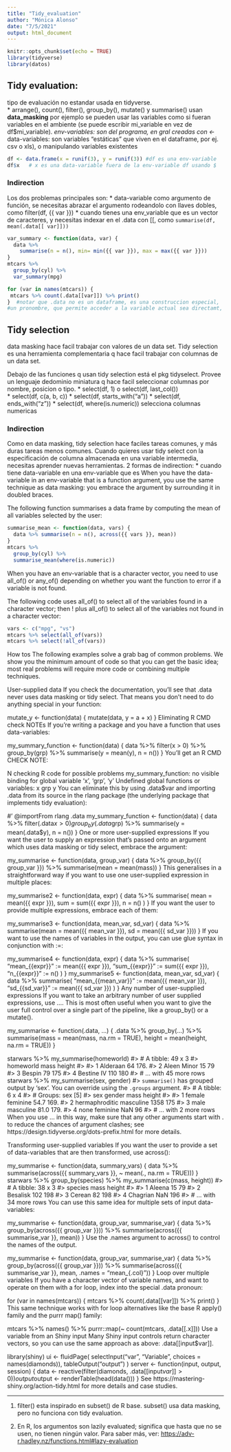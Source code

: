 ```yaml
---
title: "Tidy_evaluation"
author: "Mónica Alonso"
date: "7/5/2021"
output: html_document
---
```


```r
knitr::opts_chunk$set(echo = TRUE)
library(tidyverse)
library(datos)
```

## Tidy evaluation: 
tipo de evaluación no estandar usada en tidyverse.  
* arrange(), count(), filter(), group_by(), mutate() y summarise() usan **data_masking** por ejemplo se pueden usar las variables como si fueran variables en el ambiente (se puede escribir mi_variable en vez de df$mi_variable).
    *env-variables: son del programa, en gral creadas con <-
    *data-variables: son variables "estáticas" que viven en el            dataframe, por ej. csv o xls), o manipulando variables existentes
    
```r
df <- data.frame(x = runif(3), y = runif(3)) #df es una env-variable
df$x   # x es una data-variable fuera de la env-variable df usando $

```
### Indirection  
Los dos problemas principales son:
 * data-variable como argumento de función, se necesitas abrazar el argumento rodeandolo con llaves dobles, como filter(df, {{ var }})
 * cuando tienes una env_variable que es un vector de caracteres, y necesitas indexar en el .data con [[,
 como ```summarise(df, mean(.data[[ var]]))```
 
```r
var_summary <- function(data, var) {
  data %>% 
    summarise(n = n(), min= min({{ var }}), max = max({{ var }}))
}
mtcars %>% 
  group_by(cyl) %>% 
  var_summary(mpg)
```

```r
for (var in names(mtcars)) {
 mtcars %>% count(.data[[var]]) %>% print() 
}  #notar que .data no es un dataframe, es una construccion especial, 
#un pronombre, que permite acceder a la variable actual sea directamt, con .data$x indirectamente con .data[[ var ]]. No esperar otras funciones que trabajen con esto.
```
## Tidy selection  
data masking hace facil trabajar con valores de un data set. Tidy selection es una herramienta complementaria q hace facil trabajar con columnas de un data set.

Debajo de las funciones q usan tidy selection está el pkg tidyselect.
Provee un lenguaje dedominio miniatura q hace facil seleccionar columnas por nombre, posicion o tipo.
* select(df, 1) o select(df, last_col())  
* select(df, c(a, b, c)) 
* select(df, starts_with("a"))
* select(df, ends_with("z")) 
* select(df, where(is.numeric))  selecciona columnas numericas  

### Indirection    
Como en data masking, tidy selection hace faciles tareas comunes, y más duras tareas menos comunes.  Cuando quieres usar tidy select con la especificación de columna almacenada en una variable intermedia, necesitas aprender nuevas herramientas. 2 formas de indirection:
* cuando tiene data-variable en una env-variable que es 
When you have the data-variable in an env-variable that is a function argument, you use the same technique as data masking: you embrace the argument by surrounding it in doubled braces.

The following function summarises a data frame by computing the mean of all variables selected by the user:
```r
summarise_mean <- function(data, vars) {
  data %>% summarise(n = n(), across({{ vars }}, mean))
}
mtcars %>% 
  group_by(cyl) %>% 
  summarise_mean(where(is.numeric))
```

When you have an env-variable that is a character vector, you need to use all_of() or any_of() depending on whether you want the function to error if a variable is not found.

The following code uses all_of() to select all of the variables found in a character vector; then ! plus all_of() to select all of the variables not found in a character vector:
```r
vars <- c("mpg", "vs")
mtcars %>% select(all_of(vars))
mtcars %>% select(!all_of(vars))
```

How tos
The following examples solve a grab bag of common problems. We show you the minimum amount of code so that you can get the basic idea; most real problems will require more code or combining multiple techniques.

User-supplied data
If you check the documentation, you’ll see that .data never uses data masking or tidy select. That means you don’t need to do anything special in your function:

mutate_y <- function(data) {
  mutate(data, y = a + x)
}
Eliminating R CMD check NOTEs
If you’re writing a package and you have a function that uses data-variables:

my_summary_function <- function(data) {
  data %>% 
    filter(x > 0) %>% 
    group_by(grp) %>% 
    summarise(y = mean(y), n = n())
}
You’ll get an R CMD CHECK NOTE:

N  checking R code for possible problems
   my_summary_function: no visible binding for global variable ‘x’, ‘grp’, ‘y’
   Undefined global functions or variables:
     x grp y
You can eliminate this by using .data$var and importing .data from its source in the rlang package (the underlying package that implements tidy evaluation):

#' @importFrom rlang .data
my_summary_function <- function(data) {
  data %>% 
    filter(.data$x > 0) %>% 
    group_by(.data$grp) %>% 
    summarise(y = mean(.data$y), n = n())
}
One or more user-supplied expressions
If you want the user to supply an expression that’s passed onto an argument which uses data masking or tidy select, embrace the argument:

my_summarise <- function(data, group_var) {
  data %>%
    group_by({{ group_var }}) %>%
    summarise(mean = mean(mass))
}
This generalises in a straightforward way if you want to use one user-supplied expression in multiple places:

my_summarise2 <- function(data, expr) {
  data %>% summarise(
    mean = mean({{ expr }}),
    sum = sum({{ expr }}),
    n = n()
  )
}
If you want the user to provide multiple expressions, embrace each of them:

my_summarise3 <- function(data, mean_var, sd_var) {
  data %>% 
    summarise(mean = mean({{ mean_var }}), sd = mean({{ sd_var }}))
}
If you want to use the names of variables in the output, you can use glue syntax in conjunction with :=:

my_summarise4 <- function(data, expr) {
  data %>% summarise(
    "mean_{{expr}}" := mean({{ expr }}),
    "sum_{{expr}}" := sum({{ expr }}),
    "n_{{expr}}" := n()
  )
}
my_summarise5 <- function(data, mean_var, sd_var) {
  data %>% 
    summarise(
      "mean_{{mean_var}}" := mean({{ mean_var }}), 
      "sd_{{sd_var}}" := mean({{ sd_var }})
    )
}
Any number of user-supplied expressions
If you want to take an arbitrary number of user supplied expressions, use .... This is most often useful when you want to give the user full control over a single part of the pipeline, like a group_by() or a mutate().

my_summarise <- function(.data, ...) {
  .data %>%
    group_by(...) %>%
    summarise(mass = mean(mass, na.rm = TRUE), height = mean(height, na.rm = TRUE))
}

starwars %>% my_summarise(homeworld)
#> # A tibble: 49 x 3
#>   homeworld    mass height
#>   <chr>       <dbl>  <dbl>
#> 1 Alderaan       64   176.
#> 2 Aleen Minor    15    79 
#> 3 Bespin         79   175 
#> 4 Bestine IV    110   180 
#> # … with 45 more rows
starwars %>% my_summarise(sex, gender)
#> `summarise()` has grouped output by 'sex'. You can override using the `.groups` argument.
#> # A tibble: 6 x 4
#> # Groups:   sex [5]
#>   sex            gender      mass height
#>   <chr>          <chr>      <dbl>  <dbl>
#> 1 female         feminine    54.7   169.
#> 2 hermaphroditic masculine 1358     175 
#> 3 male           masculine   81.0   179.
#> 4 none           feminine   NaN      96 
#> # … with 2 more rows
When you use ... in this way, make sure that any other arguments start with . to reduce the chances of argument clashes; see https://design.tidyverse.org/dots-prefix.html for more details.

Transforming user-supplied variables
If you want the user to provide a set of data-variables that are then transformed, use across():

my_summarise <- function(data, summary_vars) {
  data %>%
    summarise(across({{ summary_vars }}, ~ mean(., na.rm = TRUE)))
}
starwars %>% 
  group_by(species) %>% 
  my_summarise(c(mass, height))
#> # A tibble: 38 x 3
#>   species   mass height
#>   <chr>    <dbl>  <dbl>
#> 1 Aleena      15     79
#> 2 Besalisk   102    198
#> 3 Cerean      82    198
#> 4 Chagrian   NaN    196
#> # … with 34 more rows
You can use this same idea for multiple sets of input data-variables:

my_summarise <- function(data, group_var, summarise_var) {
  data %>%
    group_by(across({{ group_var }})) %>% 
    summarise(across({{ summarise_var }}, mean))
}
Use the .names argument to across() to control the names of the output.

my_summarise <- function(data, group_var, summarise_var) {
  data %>%
    group_by(across({{ group_var }})) %>% 
    summarise(across({{ summarise_var }}, mean, .names = "mean_{.col}"))
}
Loop over multiple variables
If you have a character vector of variable names, and want to operate on them with a for loop, index into the special .data pronoun:

for (var in names(mtcars)) {
  mtcars %>% count(.data[[var]]) %>% print()
}
This same technique works with for loop alternatives like the base R apply() family and the purrr map() family:

mtcars %>% 
  names() %>% 
  purrr::map(~ count(mtcars, .data[[.x]]))
Use a variable from an Shiny input
Many Shiny input controls return character vectors, so you can use the same approach as above: .data[[input$var]].

library(shiny)
ui <- fluidPage(
  selectInput("var", "Variable", choices = names(diamonds)),
  tableOutput("output")
)
server <- function(input, output, session) {
  data <- reactive(filter(diamonds, .data[[input$var]] > 0))
  output$output <- renderTable(head(data()))
}
See https://mastering-shiny.org/action-tidy.html for more details and case studies.


***
1. filter() esta inspirado en subset() de R base. subset() usa data masking, pero no funciona con tidy evaluation.

1. En R, los argumentos son lazily evaluated; significa que hasta que no se usen, no tienen ningún valor. Para saber más, ver:
<https://adv-r.hadley.nz/functions.html#lazy-evaluation>  



